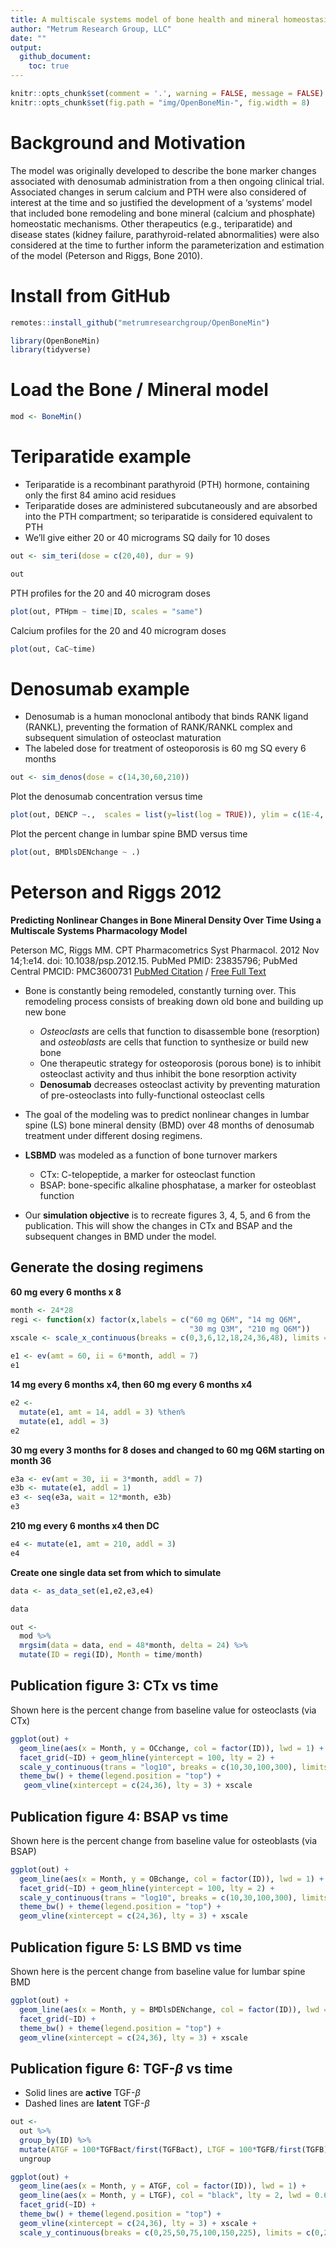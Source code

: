 ```yaml
---
title: A multiscale systems model of bone health and mineral homeostasis
author: "Metrum Research Group, LLC"
date: ""
output: 
  github_document:
    toc: true
---
```


```r
knitr::opts_chunk$set(comment = '.', warning = FALSE, message = FALSE)
knitr::opts_chunk$set(fig.path = "img/OpenBoneMin-", fig.width = 8)
```

# Background and Motivation

The model was originally developed to describe the bone marker changes associated with denosumab administration from a then ongoing clinical trial. Associated changes in serum calcium and PTH were also considered of interest at the time and so justified the development of a 'systems' model that included bone remodeling and bone mineral (calcium and phosphate) homeostatic mechanisms. Other therapeutics (e.g., teriparatide) and disease states (kidney failure, parathyroid-related abnormalities) were also considered at the time to further inform the parameterization and estimation of the model (Peterson and Riggs, Bone 2010).

# Install from GitHub

```r
remotes::install_github("metrumresearchgroup/OpenBoneMin")
```

```r
library(OpenBoneMin)
library(tidyverse)
```


# Load the Bone / Mineral model
```r
mod <- BoneMin()
```


# Teriparatide example

- Teriparatide is a recombinant parathyroid (PTH) hormone, containing only the 
first 84 amino acid residues
- Teriparatide doses are administered subcutaneously and are absorbed into
the PTH compartment; so teriparatide is considered equivalent to PTH 
- We'll give either 20 or 40 micrograms SQ daily for 10 doses
```r
out <- sim_teri(dose = c(20,40), dur = 9)

out
```

PTH profiles for the 20 and 40 microgram doses

```r
plot(out, PTHpm ~ time|ID, scales = "same")
```


Calcium profiles for the 20 and 40 microgram doses

```r
plot(out, CaC~time)
```


# Denosumab example

- Denosumab is a human monoclonal antibody that binds RANK ligand (RANKL), 
preventing the formation of RANK/RANKL complex and subsequent simulation 
of osteoclast maturation
- The labeled dose for treatment of osteoporosis is 60 mg SQ every 6 months

```r
out <- sim_denos(dose = c(14,30,60,210))
```

Plot the denosumab concentration versus time

```r
plot(out, DENCP ~.,  scales = list(y=list(log = TRUE)), ylim = c(1E-4, 10E5))
```

Plot the percent change in lumbar spine BMD versus time
```r
plot(out, BMDlsDENchange ~ .)
```

# Peterson and Riggs 2012


__Predicting Nonlinear Changes in Bone Mineral Density Over Time Using a 
Multiscale Systems Pharmacology Model__

Peterson MC, Riggs MM. CPT Pharmacometrics Syst Pharmacol. 2012 Nov 14;1:e14. 
doi: 10.1038/psp.2012.15. PubMed PMID: 23835796; PubMed Central PMCID: 
PMC3600731 [PubMed Citation](https://www.ncbi.nlm.nih.gov/pubmed/23835796) / [Free 
Full Text](https://www.ncbi.nlm.nih.gov/pmc/articles/PMC3600731)


- Bone is constantly being remodeled, constantly turning over.  This remodeling 
  process consists of breaking down old bone and building up new bone
    - *Osteoclasts* are cells that function to disassemble bone (resorption) and 
      *osteoblasts* are cells that function to synthesize or build new bone
    - One therapeutic strategy for osteoporosis (porous bone) is to inhibit 
      osteoclast activity and thus inhibit the bone resorption  activity  
    - __Denosumab__ decreases osteoclast activity by preventing maturation of
      pre-osteoclasts into fully-functional osteoclast cells

- The goal of the modeling was to predict nonlinear changes in lumbar spine (LS)
  bone mineral density (BMD) over 48 months of denosumab treatment under
  different dosing regimens. 

- __LSBMD__ was modeled as a function of bone turnover markers
     - CTx: C-telopeptide, a marker for osteoclast function
     - BSAP: bone-specific alkaline phosphatase, a marker for osteoblast 
       function

- Our __simulation objective__ is to recreate figures 3, 4, 5, and 6 from 
the publication.  This will show the changes in CTx and BSAP and the 
subsequent changes in BMD under the model.   

## Generate the dosing regimens

__60 mg every 6 months x 8__

```r
month <- 24*28
regi <- function(x) factor(x,labels = c("60 mg Q6M", "14 mg Q6M", 
                                        "30 mg Q3M", "210 mg Q6M"))
xscale <- scale_x_continuous(breaks = c(0,3,6,12,18,24,36,48), limits = c(0,48))
```

```r

e1 <- ev(amt = 60, ii = 6*month, addl = 7)
e1
```

__14 mg every 6 months x4, then 60 mg every 6 months x4__
```r
e2 <- 
  mutate(e1, amt = 14, addl = 3) %then% 
  mutate(e1, addl = 3)
e2
```

__30 mg every 3 months for 8 doses and changed to 60 mg Q6M starting 
on month 36__

```r
e3a <- ev(amt = 30, ii = 3*month, addl = 7)
e3b <- mutate(e1, addl = 1)
e3 <- seq(e3a, wait = 12*month, e3b)
e3
```


__210 mg every 6 months x4 then DC__
```r
e4 <- mutate(e1, amt = 210, addl = 3)
e4
```


__Create one single data set from which to simulate__
```r
data <- as_data_set(e1,e2,e3,e4)

data
```

```r
out <- 
  mod %>%
  mrgsim(data = data, end = 48*month, delta = 24) %>% 
  mutate(ID = regi(ID), Month = time/month)
```

## Publication figure 3: CTx vs time

Shown here is the percent change from baseline value for osteoclasts (via CTx)

```r
ggplot(out) + 
  geom_line(aes(x = Month, y = OCchange, col = factor(ID)), lwd = 1) + 
  facet_grid(~ID) + geom_hline(yintercept = 100, lty = 2) +
  scale_y_continuous(trans = "log10", breaks = c(10,30,100,300), limits = c(5,300)) + 
  theme_bw() + theme(legend.position = "top") +
   geom_vline(xintercept = c(24,36), lty = 3) + xscale
```

## Publication figure 4: BSAP vs time

Shown here is the percent change from baseline value for osteoblasts (via BSAP)

```r
ggplot(out) + 
  geom_line(aes(x = Month, y = OBchange, col = factor(ID)), lwd = 1) + 
  facet_grid(~ID) + geom_hline(yintercept = 100, lty = 2) +
  scale_y_continuous(trans = "log10", breaks = c(10,30,100,300), limits = c(5,300)) +
  theme_bw() + theme(legend.position = "top") + 
  geom_vline(xintercept = c(24,36), lty = 3) + xscale
```

## Publication figure 5: LS BMD vs time

Shown here is the percent change from baseline value for lumbar spine BMD

```r
ggplot(out) + 
  geom_line(aes(x = Month, y = BMDlsDENchange, col = factor(ID)), lwd = 1) + 
  facet_grid(~ID) + 
  theme_bw() + theme(legend.position = "top") + 
  geom_vline(xintercept = c(24,36), lty = 3) + xscale
``` 


## Publication figure 6: TGF-$\beta$ vs time

- Solid lines are __active__ TGF-$\beta$
- Dashed lines are __latent__ TGF-$\beta$

```r
out <- 
  out %>%
  group_by(ID) %>%
  mutate(ATGF = 100*TGFBact/first(TGFBact), LTGF = 100*TGFB/first(TGFB)) %>%
  ungroup

ggplot(out) + 
  geom_line(aes(x = Month, y = ATGF, col = factor(ID)), lwd = 1) + 
  geom_line(aes(x = Month, y = LTGF), col = "black", lty = 2, lwd = 0.6) + 
  facet_grid(~ID) + 
  theme_bw() + theme(legend.position = "top") + 
  geom_vline(xintercept = c(24,36), lty = 3) + xscale +
  scale_y_continuous(breaks = c(0,25,50,75,100,150,225), limits = c(0,225)) 
```